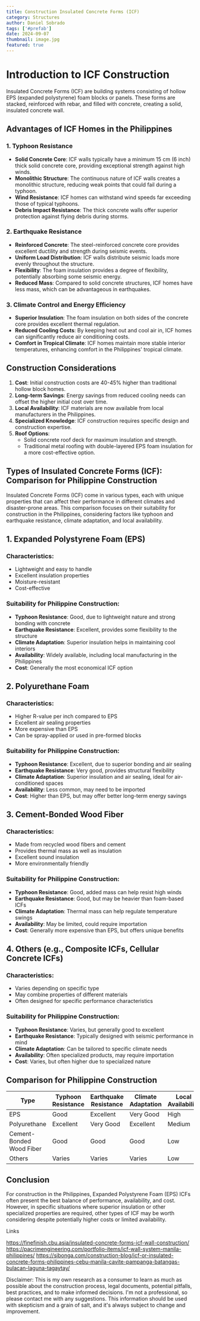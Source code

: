 ```yaml
---
title: Construction Insulated Concrete Forms (ICF)
category: Structures
author: Daniel Sobrado
tags: ['#prefab']
date: 2024-09-07
thumbnail: image.jpg
featured: true
---
```


# Introduction to ICF Construction

Insulated Concrete Forms (ICF) are building systems consisting of hollow EPS (expanded polystyrene) foam blocks or panels. These forms are stacked, reinforced with rebar, and filled with concrete, creating a solid, insulated concrete wall.

## Advantages of ICF Homes in the Philippines

### 1. Typhoon Resistance

- **Solid Concrete Core**: ICF walls typically have a minimum 15 cm (6 inch) thick solid concrete core, providing exceptional strength against high winds.
- **Monolithic Structure**: The continuous nature of ICF walls creates a monolithic structure, reducing weak points that could fail during a typhoon.
- **Wind Resistance**: ICF homes can withstand wind speeds far exceeding those of typical typhoons.
- **Debris Impact Resistance**: The thick concrete walls offer superior protection against flying debris during storms.

### 2. Earthquake Resistance

- **Reinforced Concrete**: The steel-reinforced concrete core provides excellent ductility and strength during seismic events.
- **Uniform Load Distribution**: ICF walls distribute seismic loads more evenly throughout the structure.
- **Flexibility**: The foam insulation provides a degree of flexibility, potentially absorbing some seismic energy.
- **Reduced Mass**: Compared to solid concrete structures, ICF homes have less mass, which can be advantageous in earthquakes.

### 3. Climate Control and Energy Efficiency

- **Superior Insulation**: The foam insulation on both sides of the concrete core provides excellent thermal regulation.
- **Reduced Cooling Costs**: By keeping heat out and cool air in, ICF homes can significantly reduce air conditioning costs.
- **Comfort in Tropical Climate**: ICF homes maintain more stable interior temperatures, enhancing comfort in the Philippines' tropical climate.

## Construction Considerations

1. **Cost**: Initial construction costs are 40-45% higher than traditional hollow block homes.
2. **Long-term Savings**: Energy savings from reduced cooling needs can offset the higher initial cost over time.
3. **Local Availability**: ICF materials are now available from local manufacturers in the Philippines.
4. **Specialized Knowledge**: ICF construction requires specific design and construction expertise.
5. **Roof Options**: 
   - Solid concrete roof deck for maximum insulation and strength.
   - Traditional metal roofing with double-layered EPS foam insulation for a more cost-effective option.


## Types of Insulated Concrete Forms (ICF): Comparison for Philippine Construction

Insulated Concrete Forms (ICF) come in various types, each with unique properties that can affect their performance in different climates and disaster-prone areas. This comparison focuses on their suitability for construction in the Philippines, considering factors like typhoon and earthquake resistance, climate adaptation, and local availability.

## 1. Expanded Polystyrene Foam (EPS)

### Characteristics:
- Lightweight and easy to handle
- Excellent insulation properties
- Moisture-resistant
- Cost-effective

### Suitability for Philippine Construction:
- **Typhoon Resistance**: Good, due to lightweight nature and strong bonding with concrete
- **Earthquake Resistance**: Excellent, provides some flexibility to the structure
- **Climate Adaptation**: Superior insulation helps in maintaining cool interiors
- **Availability**: Widely available, including local manufacturing in the Philippines
- **Cost**: Generally the most economical ICF option

## 2. Polyurethane Foam

### Characteristics:
- Higher R-value per inch compared to EPS
- Excellent air sealing properties
- More expensive than EPS
- Can be spray-applied or used in pre-formed blocks

### Suitability for Philippine Construction:
- **Typhoon Resistance**: Excellent, due to superior bonding and air sealing
- **Earthquake Resistance**: Very good, provides structural flexibility
- **Climate Adaptation**: Superior insulation and air sealing, ideal for air-conditioned spaces
- **Availability**: Less common, may need to be imported
- **Cost**: Higher than EPS, but may offer better long-term energy savings

## 3. Cement-Bonded Wood Fiber

### Characteristics:
- Made from recycled wood fibers and cement
- Provides thermal mass as well as insulation
- Excellent sound insulation
- More environmentally friendly

### Suitability for Philippine Construction:
- **Typhoon Resistance**: Good, added mass can help resist high winds
- **Earthquake Resistance**: Good, but may be heavier than foam-based ICFs
- **Climate Adaptation**: Thermal mass can help regulate temperature swings
- **Availability**: May be limited, could require importation
- **Cost**: Generally more expensive than EPS, but offers unique benefits

## 4. Others (e.g., Composite ICFs, Cellular Concrete ICFs)

### Characteristics:
- Varies depending on specific type
- May combine properties of different materials
- Often designed for specific performance characteristics

### Suitability for Philippine Construction:
- **Typhoon Resistance**: Varies, but generally good to excellent
- **Earthquake Resistance**: Typically designed with seismic performance in mind
- **Climate Adaptation**: Can be tailored to specific climate needs
- **Availability**: Often specialized products, may require importation
- **Cost**: Varies, but often higher due to specialized nature

## Comparison for Philippine Construction

| Type | Typhoon Resistance | Earthquake Resistance | Climate Adaptation | Local Availability | Cost |
|------|--------------------|-----------------------|--------------------|---------------------|------|
| EPS | Good | Excellent | Very Good | High | Low |
| Polyurethane | Excellent | Very Good | Excellent | Medium | High |
| Cement-Bonded Wood Fiber | Good | Good | Good | Low | Medium |
| Others | Varies | Varies | Varies | Low | Varies |

## Conclusion

For construction in the Philippines, Expanded Polystyrene Foam (EPS) ICFs often present the best balance of performance, availability, and cost. However, in specific situations where superior insulation or other specialized properties are required, other types of ICF may be worth considering despite potentially higher costs or limited availability.

Links

https://finefinish.cbu.asia/insulated-concrete-forms-icf-wall-construction/
https://pacrimengineering.com/portfolio-items/icf-wall-system-manila-philippines/
https://sibonga.com/construction-blog/icf-or-insulated-concrete-forms-philippines-cebu-manila-cavite-pampanga-batangas-bulacan-laguna-tagaytay/

Disclaimer: This is my own research as a consumer to learn as much as possible about the construction process, legal documents, potential pitfalls, best practices, and to make informed decisions. I'm not a professional, so please contact me with any suggestions. This information should be used with skepticism and a grain of salt, and it's always subject to change and improvement.
